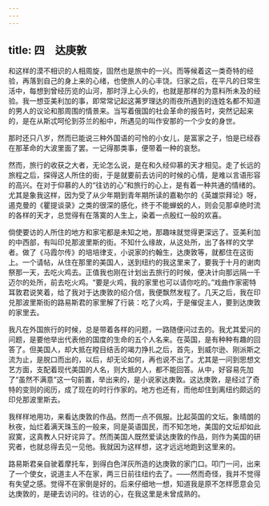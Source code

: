 ```yaml
---
---
---
```

title: 四　达庚敦
---



和这样的漠不相识的人相周旋，固然也是旅中的一兴。而等候着这一类奇特的经验，再落到自己的身上来的心绪，也使旅人的心丰饶。归家之后，在平凡的日常生活中，每想到曾经历览的山河，那时浮上心头的，也就是那样的为意料所未及的经验。我一想亚美利加的事，即常常记起这茀罗理达的雨夜所遇到的连姓名都不知道的男人的议论和那周围的情景来。当写着俄国的社会革命的报告时，突然记起来的，是在从斯忒呵伦到芬兰的船中，所遇见的叫作安那的一个少女的身世。

那时还只八岁，然而已能说三种外国语的可怜的小女儿，是富家之子，怕是已经吞在那革命的大波里面了罢。一记得那类事，便带着一种的哀愁。

然而，旅行的收获之大者，无论怎么说，是在和久经仰慕的天才相见。走了长远的旅程之后，探得这人所住的街，于是就要前去访问的时候的心情，是难以言语形容的高兴。在对于仰慕的人的“往访的心”和旅行的心上，是有着一种共通的情绪的。尤其是象我这样，因为受了从少年期到青年期所读的嘉勒尔的《英雄崇拜论》呀，遏克曼的《瞿提谈录》之类的很深的感化，终于不能蝉蜕的人，则会见那卓绝时流的各样的天才，总觉得有在落寞的人生上，染着一点殷红一般的欢喜。

倘使要访的人所住的地方和家宅都是未知之地，那趣味就觉得更深远了。亚美利加的中西部，有叫印兑那波里斯的街。不知什么缘故，从这处所，出了各样的文学者。做了《马霞尔传》的培培律支，小说家的约翰生，达庚敦等，就都住在这街上。一个请帖，从住在那里的美国人，送到纽约的我这里来了，要我于十月的谢肉祭那一天，去吃火鸡去。正值我也刚在计划出去旅行的时候，便决计向那远隔一千迈尔的处所，前去吃火鸡。“要是火鸡，我的家里也可以请你吃的。”戏曲作家密特耳敦君说笑着，给了我对于达庚敦的绍介信，我便飘然发程了。几天之后，我在印兑那波里斯街的路易斯君的家里解了行装：吃了火鸡，于是催促主人，要到达庚敦的家里去。

我凡在外国旅行的时候，总是带着各样的问题，一路随便问过去的。我尤其爱问的问题，是要他举出代表他的国度的生命的五个人名来。在英国，是有种种有趣的回答了。但美国人，却大抵在瞠目结舌的竭力挣扎之后，首先，到威尔逊、刚派斯之流为止，是脱口而出的，以后，却无论如何，再也说不出了。尤其是一问到思想文艺方面，支配着现代美国的人名，则大抵的人，都不能回答。从中，好容易先加了“虽然不满意”这一句前置，举出来的，是小说家达庚敦。这达庚敦，是经过了奇特的变则的阅历，成了现在的时行作家的。地方也还有，而他却住到离纽约颇远的印兑那波里斯去。

我样样地用功，来看达庚敦的作品。然而一点不佩服。比起英国的文坛。象晴朗的秋夜，灿烂着满天珠玉的一般来，同是英语国民，而不知怎地，美国的文坛却如此寂寞，这真教人只好诧异了。然而美国人既然爱读达庚敦的作品，则作为美国的研究者，也就总得去见一见他。我就因为这样想，这才远远地跑到这里来的。

路易斯君亲自驶着摩托车，到得白色洋灰所造的达庚敦的家门口。叩门一问，出来了一个使女，说道主人不在家，两三日前往纽约去了。——然而奇怪，我并不觉得有失望之感。觉得不在家倒是好的。后来仔细地一想，知道我是原不怎样愿意会见达庚敦的，是硬去访问的。往访的心，在我这里是未曾成熟的。